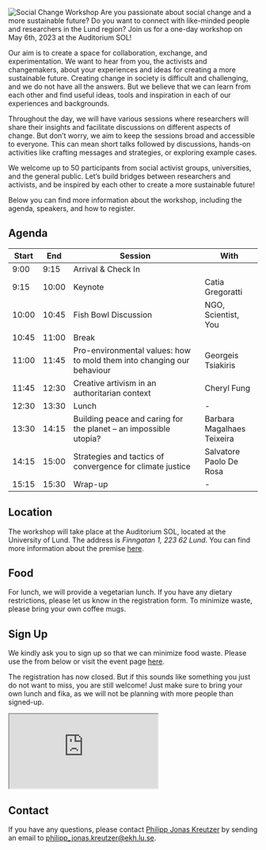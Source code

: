 
![Social Change Workshop](social-change-banner.png)
Are you passionate about social change and a more sustainable future? Do you want to connect with like-minded people and researchers in the Lund region? Join us for a one-day workshop on May 6th, 2023 at the Auditorium SOL!

Our aim is to create a space for collaboration, exchange, and experimentation. We want to hear from you, the activists and changemakers, about your experiences and ideas for creating a more sustainable future. Creating change in society is difficult and challenging, and we do not have all the answers. But we believe that we can learn from each other and find useful ideas, tools and inspiration in each of our experiences and backgrounds.

Throughout the day, we will have various sessions where researchers will share their insights and facilitate discussions on different aspects of change. But don't worry, we aim to keep the sessions broad and accessible to everyone. This can mean short talks followed by discussions, hands-on activities like crafting messages and strategies, or exploring example cases.

We welcome up to 50 participants from social activist groups, universities, and the general public. Let's build bridges between researchers and activists, and be inspired by each other to create a more sustainable future!

Below you can find more information about the workshop, including the agenda, speakers, and how to register.

## Agenda

| Start | End   | Session                                                                | With                       |
|-------|-------|------------------------------------------------------------------------|----------------------------|
| 9:00  | 9:15  | Arrival & Check In                                                     |                            |
| 9:15  | 10:00 | Keynote                                                                | Catia Gregoratti                         |
| 10:00 | 10:45 | Fish Bowl Discussion                                                   | NGO, Scientist, You        |
| 10:45 | 11:00 | Break                                                                  |                            |
| 11:00 | 11:45 | Pro-environmental values: how to mold them into changing our behaviour | Georgeis Tsiakiris         |
| 11:45 | 12:30 | Creative artivism in an authoritarian context                     | Cheryl Fung                |
| 12:30 | 13:30 | Lunch                                                                  | -                          |
| 13:30 | 14:15 | Building peace and caring for the planet – an impossible utopia?                                                                    | Barbara Magalhaes Teixeira |
| 14:15 | 15:00 | Strategies and tactics of convergence for climate justice              | Salvatore Paolo De Rosa    |
| 15:15 | 15:30 | Wrap-up                                                                | -                          |

## Location


The workshop will take place at the Auditorium SOL, located at the University of Lund. The address is *Finngatan 1, 223 62 Lund*. 
You can find more information about the premise [here](https://www.kom.lu.se/en/sol-buildings/premises/).


## Food

For lunch, we will provide a vegetarian lunch. If you have any dietary restrictions, please let us know in the registration form.
To minimize waste, please bring your own coffee mugs.

## Sign Up

We kindly ask you to sign up so that we can minimize food waste.
Please use the from below or visit the event page [here](https://www.eventbrite.co.uk/e/social-change-workshop-tickets-607118536887). 

:::{.callout-warning}
The registration has now closed.
But if this sounds like something you just do not want to miss, you are still welcome!
Just make sure to bring your own lunch and fika, as we will not be planning with more people than signed-up.
:::

<div class="container">
<iframe class="responsive-iframe" src="https://www.eventbrite.co.uk/e/social-change-workshop-tickets-607118536887"> </iframe>
</div>

## Contact

If you have any questions, please contact [Philipp Jonas Kreutzer](https://pjkreutzer.github.io/) by sending an email to [philipp_jonas.kreutzer@ekh.lu.se](mailto:philipp_jonas.kreutzer@ekh.lu.se).